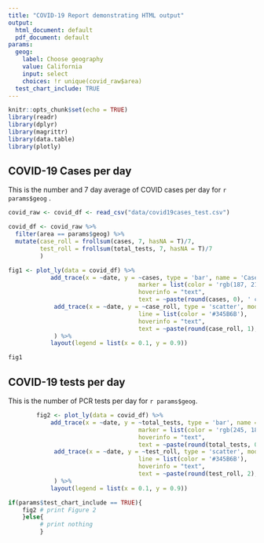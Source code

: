 ```yaml
---
title: "COVID-19 Report demonstrating HTML output"
output:
  html_document: default
  pdf_document: default
params:
  geog:
    label: Choose geography
    value: California
    input: select
    choices: !r unique(covid_raw$area)
  test_chart_include: TRUE
---
```


```r
knitr::opts_chunk$set(echo = TRUE)
library(readr)
library(dplyr)
library(magrittr)
library(data.table)
library(plotly)
```

## COVID-19 Cases per day

This is the number and 7 day average of COVID cases per day for `r params$geog ` . 

```r

covid_raw <- covid_df <- read_csv("data/covid19cases_test.csv")

covid_df <- covid_raw %>%
  filter(area == params$geog) %>%
  mutate(case_roll = frollsum(cases, 7, hasNA = T)/7,
         test_roll = frollsum(total_tests, 7, hasNA = T)/7
         )
```

```r
fig1 <- plot_ly(data = covid_df) %>%
            add_trace(x = ~date, y = ~cases, type = 'bar', name = 'Cases per day',
                                     marker = list(color = 'rgb(187, 216, 228)'),
                                     hoverinfo = "text",
                                     text = ~paste(round(cases, 0), ' cases')) %>%
             add_trace(x = ~date, y = ~case_roll, type = 'scatter', mode = 'lines', name = 'Average Cases', 
                                     line = list(color = '#345B6B'),
                                     hoverinfo = "text",
                                     text = ~paste(round(case_roll, 1), ' average cases')
             ) %>% 
            layout(legend = list(x = 0.1, y = 0.9))

fig1
```


## COVID-19 tests per day

This is the number of PCR tests per day for `r params$geog `.

```r

        fig2 <- plot_ly(data = covid_df) %>%
            add_trace(x = ~date, y = ~total_tests, type = 'bar', name = 'Tests per day',
                                     marker = list(color = 'rgb(245, 185, 73)'),
                                     hoverinfo = "text",
                                     text = ~paste(round(total_tests, 0), ' tests')) %>%
             add_trace(x = ~date, y = ~test_roll, type = 'scatter', mode = 'lines', name = 'Average Tests', 
                                     line = list(color = '#345B6B'),
                                     hoverinfo = "text",
                                     text = ~paste(round(test_roll, 2), ' average tests')
             ) %>% 
            layout(legend = list(x = 0.1, y = 0.9))
```


```r
if(params$test_chart_include == TRUE){
    fig2 # print Figure 2
    }else{
         # print nothing
         }
```